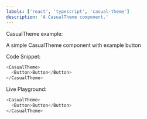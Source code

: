```yaml
---
labels: ['react', 'typescript', 'casual-theme']
description: 'A CasualTheme component.'
---
```



CasualTheme example:

A simple CasualTheme component with example button

Code Snippet:
```js
<CasualTheme>
  <Button>Button</Button>
</CasualTheme>
```


Live Playground:
```js live
<CasualTheme>
  <Button>Button</Button>
</CasualTheme>
```
